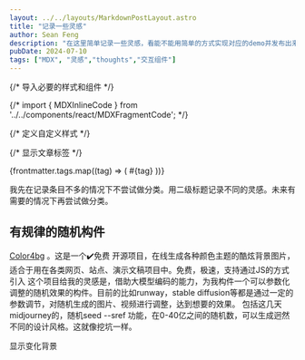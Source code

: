 ```yaml
---
layout: ../../layouts/MarkdownPostLayout.astro
title: "记录一些灵感"
author: Sean Feng
description: "在这里简单记录一些灵感，看能不能用简单的方式实现对应的demo并发布出来"
pubDate: 2024-07-10
tags: ["MDX", "灵感","thoughts","交互组件"]
---
```


{/* 导入必要的样式和组件 */}

{/* import { MDXInlineCode } from '../../components/react/MDXFragmentCode'; */}

{/* 定义自定义样式 */}
<style>
{`
  @keyframes fadeIn {
    0% { opacity: 0; }
    100% { opacity: 1; }
  }
`}
</style>

{/* 显示文章标签 */}
<div className="flex justify-center flex-wrap gap-2 mb-4">
  {frontmatter.tags.map((tag) => (
    <span key={tag} className="inline-block bg-gray-200 rounded-full px-3 py-1 text-sm font-semibold text-gray-700">
      #{tag}
    </span>
  ))}
</div>

我先在记录条目不多的情况下不尝试做分类。用二级标题记录不同的灵感。未来有需要的情况下再尝试做分类。
## 有规律的随机构件
[Color4bg](https://www.color4bg.com/zh-hans/quick-start/) 。这是一个✔️免费 开源项目，在线生成各种颜色主题的酷炫背景图片，适合于用在各类网页、站点、演示文稿项目中。免费，极速，支持通过JS的方式引入
这个项目给我的灵感是，借助大模型编码的能力，为我构件一个可以参数化调整的随机效果的构件。目前的比如runway，stable diffusion等都是通过一定的参数调节，对随机生成的图片、视频进行调整，达到想要的效果。
包括这几天midjourney的，随机seed --sref 功能，在0-40亿之间的随机数，可以生成迥然不同的设计风格。这就像挖坑一样。


<div id="box" class="w-40 h-50">显示变化背景</div>

<script src="./src/scripts/background.js"></script>
